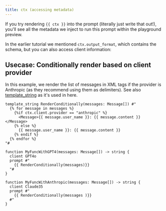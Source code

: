 ```yaml
---
title: ctx (accessing metadata)
---
```



If you try rendering `{{ ctx }}` into the prompt (literally just write that out!), you'll see all the metadata we inject to run this prompt within the playground preview.

In the earlier tutorial we mentioned `ctx.output_format`, which contains the schema, but you can also access client information:


## Usecase: Conditionally render based on client provider

In this example, we render the list of messages in XML tags if the provider is Anthropic (as they recommend using them as delimiters). See also  [template_string](/ref/baml/template-string) as it's used in here.

```baml
template_string RenderConditionally(messages: Message[]) #"
  {% for message in messages %}
    {%if ctx.client.provider == "anthropic" %}
      <Message>{{ message.user_name }}: {{ message.content }}</Message>
    {% else %}
      {{ message.user_name }}: {{ message.content }}
    {% endif %}
  {% endfor %}
"#

function MyFuncWithGPT4(messages: Message[]) -> string {
  client GPT4o
  prompt #"
    {{ RenderConditionally(messages)}}
  "#
}

function MyFuncWithAnthropic(messages: Message[]) -> string {
  client Claude35
  prompt #"
    {{ RenderConditionally(messages )}}
  #"
}
```